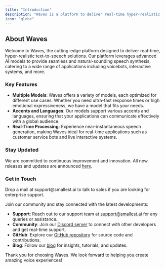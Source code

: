 ```yaml
---
title: "Introduction"
description: "Waves is a platform to deliver real-time hyper-realistic text to speech."
icon: "globe"
---
```


## About Waves

Welcome to Waves, the cutting-edge platform designed to deliver real-time, hyper-realistic text-to-speech solutions. Our platform leverages advanced AI models to provide seamless and natural-sounding speech synthesis, catering to a wide range of applications including voicebots, interactive systems, and more.

### Key Features

- **Multiple Models**: Waves offers a variety of models, each optimized for different use cases. Whether you need ultra-fast response times or high emotional expressiveness, we have a model that fits your needs.
- **Accents and Languages**: Our models support various accents and languages, ensuring that your applications can communicate effectively with a global audience.
- **Real-Time Processing**: Experience near-instantaneous speech generation, making Waves ideal for real-time applications such as customer service bots and live interactive systems.

### Stay Updated

We are committed to continuous improvement and innovation. All new releases and updates are announced [here](content/changelog/announcements).

### Get in Touch

<CardGroup cols={1}>
  <Card title="Talk to Us" icon="headset" href="mailto:support@smallest.ai">
    Drop a mail at support@smallest.ai to talk to sales if you are looking for
    enterprise support.
  </Card>
</CardGroup>

Join our community and stay connected with the latest developments:

- **Support**: Reach out to our support team at [support@smallest.ai](mailto:support@smallest.ai) for any queries or assistance.
- **Community**: Join our [Discord server](https://discord.gg/5evETqguJs) to connect with other developers and get real-time support.
- **GitHub**: Explore our [GitHub repository](https://github.com/smallest-inc) for source code and contributions.
- **Blog**: Follow our [blog](https://smallest.ai/blog) for insights, tutorials, and updates.

Thank you for choosing Waves. We look forward to helping you create amazing voice experiences!